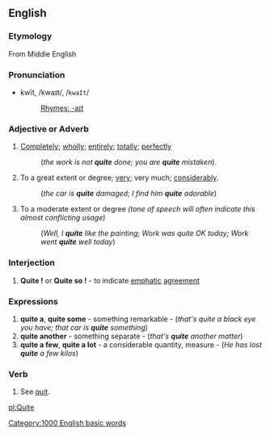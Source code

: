 {{rfc}}
==English==
===Etymology===
From Middle English

===Pronunciation===
*kwīt, /kwaɪt/, /<tt>kwaIt</tt>/
*:[[Rhymes:English:-aɪt|Rhymes: -aɪt]]

===Adjective or Adverb===
#[[Completely]]; [[wholly]]; [[entirely]]; [[totally]]; [[perfectly]]
#:(''the work is not '''quite''' done; you are '''quite''' mistaken'').
#To a great extent or degree; [[very]]; very much; [[considerably]].
#:(''the car is '''quite''' damaged; I find him '''quite''' adorable'')
#To a moderate extent or degree ''(tone of speech will often indicate this almost conflicting usage)''
#: (''Well, I '''quite''' like the painting; Work was quite OK today; Work went '''quite''' well today'')

===Interjection===
#'''Quite !''' or ''' Quite so !''' - to indicate [[emphatic]] [[agreement]]

===Expressions===
#'''quite a''', '''quite some''' - something remarkable - (''that's quite a black eye you have; that car is '''quite''' something'')
#'''quite another''' - something separate - (''that's '''quite''' another matter'')
#'''quite a few''', '''quite a lot''' - a considerable quantity, measure - (''He has lost '''quite''' a few kilos'')

===Verb===
#See [[quit]].

[[pl:Quite]]
[[Category:1000 English basic words]]